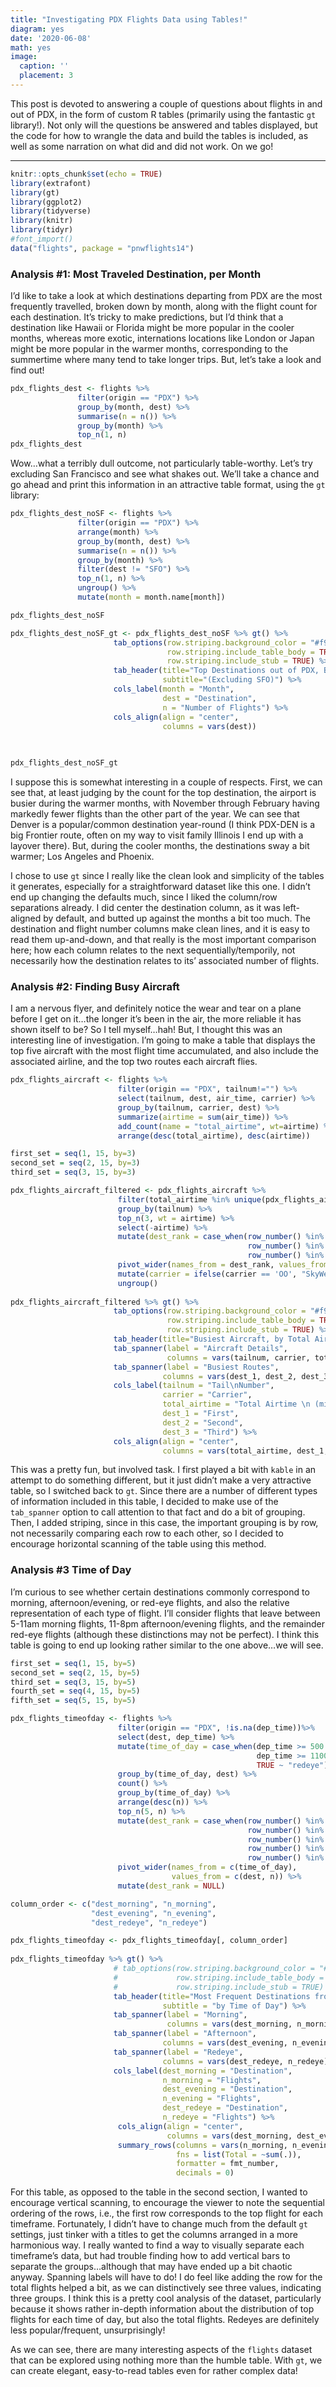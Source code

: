 ```yaml
---
title: "Investigating PDX Flights Data using Tables!"
diagram: yes
date: '2020-06-08'
math: yes
image:
  caption: ''
  placement: 3
---
```


This post is devoted to answering a couple of questions about flights in and out of PDX, in the form of custom R tables (primarily using the fantastic `gt` library!). Not only will the questions be answered and tables displayed, but the code for how to wrangle the data and build the tables is included, as well as some narration on what did and did not work. On we go!

___

```r
knitr::opts_chunk$set(echo = TRUE)
library(extrafont)
library(gt)
library(ggplot2)
library(tidyverse)
library(knitr)
library(tidyr)
#font_import()
data("flights", package = "pnwflights14")
```

### Analysis #1: Most Traveled Destination, per Month

I'd like to take a look at which destinations departing from PDX are the most frequently travelled, broken down by month, along with the flight count for each destination. It's tricky to make predictions, but I'd think that a destination like Hawaii or Florida might be more popular in the cooler months, whereas more exotic, internations locations like London or Japan might be more popular in the warmer months, corresponding to the summertime where many tend to take longer trips. But, let's take a look and find out!

```r
pdx_flights_dest <- flights %>%
               filter(origin == "PDX") %>%
               group_by(month, dest) %>%
               summarise(n = n()) %>%
               group_by(month) %>%
               top_n(1, n)
pdx_flights_dest
```

Wow...what a terribly dull outcome, not particularly table-worthy. Let's try excluding San Francisco and see what shakes out. We'll take a chance and go ahead and print this information in an attractive table format, using the `gt` library:

```r
pdx_flights_dest_noSF <- flights %>%
               filter(origin == "PDX") %>%
               arrange(month) %>%
               group_by(month, dest) %>%
               summarise(n = n()) %>%
               group_by(month) %>%
               filter(dest != "SFO") %>%
               top_n(1, n) %>%
               ungroup() %>%
               mutate(month = month.name[month])

pdx_flights_dest_noSF

pdx_flights_dest_noSF_gt <- pdx_flights_dest_noSF %>% gt() %>%
                       tab_options(row.striping.background_color = "#f9f9f9",
                                   row.striping.include_table_body = TRUE,
                                   row.striping.include_stub = TRUE) %>%
                       tab_header(title="Top Destinations out of PDX, By Month",
                                  subtitle="(Excluding SFO)") %>%
                       cols_label(month = "Month", 
                                  dest = "Destination", 
                                  n = "Number of Flights") %>%
                       cols_align(align = "center",
                                  columns = vars(dest))
                       
                       

pdx_flights_dest_noSF_gt
```

I suppose this is somewhat interesting in a couple of respects. First, we can see that, at least judging by the count for the top destination, the airport is busier during the warmer months, with November through February having markedly fewer flights than the other part of the year. We can see that Denver is a popular/common destination year-round (I think PDX-DEN is a big Frontier route, often on my way to visit family Illinois I end up with a layover there). But, during the cooler months, the destinations sway a bit warmer; Los Angeles and Phoenix. 

I chose to use `gt` since I really like the clean look and simplicity of the tables it generates, especially for a straightforward dataset like this one. I didn't end up changing the defaults much, since I liked the column/row separations already. I did center the destination column, as it was left-aligned by default, and butted up against the months a bit too much. The destination and flight number columns make clean lines, and it is easy to read them up-and-down, and that really is the most important comparison here; how each column relates to the next sequentially/temporily, not necessarily how the destination relates to its' associated number of flights.

### Analysis #2: Finding Busy Aircraft 

I am a nervous flyer, and definitely notice the wear and tear on a plane before I get on it...the longer it's been in the air, the more reliable it has shown itself to be? So I tell myself...hah! But, I thought this was an interesting line of investigation. I'm going to make a table that displays the top five aircraft with the most flight time accumulated, and also include the associated airline, and the top two routes each aircraft flies.

```r
pdx_flights_aircraft <- flights %>% 
                        filter(origin == "PDX", tailnum!="") %>%
                        select(tailnum, dest, air_time, carrier) %>%
                        group_by(tailnum, carrier, dest) %>%
                        summarize(airtime = sum(air_time)) %>%
                        add_count(name = "total_airtime", wt=airtime) %>%
                        arrange(desc(total_airtime), desc(airtime)) 

first_set = seq(1, 15, by=3)
second_set = seq(2, 15, by=3)
third_set = seq(3, 15, by=3)

pdx_flights_aircraft_filtered <- pdx_flights_aircraft %>%
                        filter(total_airtime %in% unique(pdx_flights_aircraft$total_airtime)[1:5]) %>%
                        group_by(tailnum) %>%
                        top_n(3, wt = airtime) %>%
                        select(-airtime) %>%
                        mutate(dest_rank = case_when(row_number() %in% first_set ~ "dest_1",
                                                     row_number() %in% second_set ~ "dest_2", 
                                                     row_number() %in% third_set ~ "dest_3")) %>%
                        pivot_wider(names_from = dest_rank, values_from = dest) %>%
                        mutate(carrier = ifelse(carrier == 'OO', "SkyWest", "Alaska")) %>%
                        ungroup()
                      
pdx_flights_aircraft_filtered %>% gt() %>%
                       tab_options(row.striping.background_color = "#f9f9f9",
                                   row.striping.include_table_body = TRUE,
                                   row.striping.include_stub = TRUE) %>%
                       tab_header(title="Busiest Aircraft, by Total Airtime") %>%
                       tab_spanner(label = "Aircraft Details",
                                   columns = vars(tailnum, carrier, total_airtime)) %>%
                       tab_spanner(label = "Busiest Routes",
                                  columns = vars(dest_1, dest_2, dest_3)) %>%
                       cols_label(tailnum = "Tail\nNumber",
                                  carrier = "Carrier",
                                  total_airtime = "Total Airtime \n (min)",
                                  dest_1 = "First",
                                  dest_2 = "Second",
                                  dest_3 = "Third") %>%
                       cols_align(align = "center",
                                  columns = vars(total_airtime, dest_1, dest_2))
```

This was a pretty fun, but involved task. I first played a bit with `kable` in an attempt to do something different, but it just didn't make a very attractive table, so I switched back to `gt`. Since there are a number of different types of information included in this table, I decided to make use of the `tab_spanner` option to call attention to that fact and do a bit of grouping. Then, I added striping, since in this case, the important grouping is by row,  not necessarily comparing each row to each other, so I decided to encourage horizontal scanning of the table using this method.

### Analysis #3 Time of Day

I'm curious to see whether certain destinations commonly correspond to morning, afternoon/evening, or red-eye flights, and also the relative representation of each type of flight. I'll consider flights that leave between 5-11am morning flights, 11-8pm afternoon/evening flights, and the remainder red-eye flights (although these distinctions may not be perfect). I think this table is going to end up looking rather similar to the one above...we will see.

```r
first_set = seq(1, 15, by=5)
second_set = seq(2, 15, by=5)
third_set = seq(3, 15, by=5)
fourth_set = seq(4, 15, by=5)
fifth_set = seq(5, 15, by=5)

pdx_flights_timeofday <- flights %>% 
                        filter(origin == "PDX", !is.na(dep_time))%>%
                        select(dest, dep_time) %>%
                        mutate(time_of_day = case_when(dep_time >= 500 & dep_time < 1100 ~ "morning",
                                                       dep_time >= 1100 & dep_time < 1900 ~ "evening",
                                                       TRUE ~ "redeye")) %>%
                        group_by(time_of_day, dest) %>%
                        count() %>%
                        group_by(time_of_day) %>%
                        arrange(desc(n)) %>%
                        top_n(5, n) %>%
                        mutate(dest_rank = case_when(row_number() %in% first_set ~ "dest_1",
                                                     row_number() %in% second_set ~ "dest_2",
                                                     row_number() %in% third_set ~ "dest_3",
                                                     row_number() %in% fourth_set ~ "dest_4",
                                                     row_number() %in% fifth_set ~ "dest_5")) %>%
                        pivot_wider(names_from = c(time_of_day), 
                                    values_from = c(dest, n)) %>%
                        mutate(dest_rank = NULL) 

column_order <- c("dest_morning", "n_morning", 
                  "dest_evening", "n_evening",
                  "dest_redeye", "n_redeye")

pdx_flights_timeofday <- pdx_flights_timeofday[, column_order]
  
pdx_flights_timeofday %>% gt() %>%
                       # tab_options(row.striping.background_color = "#f9f9f9",
                       #             row.striping.include_table_body = TRUE,
                       #             row.striping.include_stub = TRUE) %>%
                       tab_header(title="Most Frequent Destinations from PDX",
                                  subtitle = "by Time of Day") %>%
                       tab_spanner(label = "Morning",
                                   columns = vars(dest_morning, n_morning)) %>%
                       tab_spanner(label = "Afternoon",
                                  columns = vars(dest_evening, n_evening)) %>%
                       tab_spanner(label = "Redeye",
                                  columns = vars(dest_redeye, n_redeye)) %>%
                       cols_label(dest_morning = "Destination",
                                  n_morning = "Flights",
                                  dest_evening = "Destination",
                                  n_evening = "Flights",
                                  dest_redeye = "Destination",
                                  n_redeye = "Flights") %>%
                        cols_align(align = "center",
                                   columns = vars(dest_morning, dest_evening, dest_redeye)) %>%
                        summary_rows(columns = vars(n_morning, n_evening, n_redeye),
                                     fns = list(Total = ~sum(.)),
                                     formatter = fmt_number,
                                     decimals = 0)
```

For this table, as opposed to the table in the second section, I wanted to encourage vertical scanning, to encourage the viewer to note the sequential ordering of the rows, i.e., the first row corresponds to the top flight for each timeframe. Fortunately, I didn't have to change much from the default `gt` settings, just tinker with a titles to get the columns arranged in a more harmonious way. I really wanted to find a way to visually separate each timeframe's data, but had trouble finding how to add vertical bars to separate the groups...although that may have ended up a bit chaotic anyway. Spanning labels will have to do! I do feel like adding the row for the total flights helped a bit, as we can distinctively see three values, indicating three groups. I think this is a pretty cool analysis of the dataset, particularly because it shows rather in-depth information about the distribution of top flights for each time of day, but also the total flights. Redeyes are definitely less popular/frequent, unsurprisingly!

As we can see, there are many interesting aspects of the `flights` dataset that can be explored using nothing more than the humble table. With `gt`, we can create elegant, easy-to-read tables even for rather complex data!

